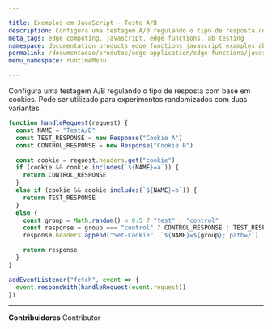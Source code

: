 ```yaml
---

title: Exemplos em JavaScript - Teste A/B
description: Configura uma testagem A/B regulando o tipo de resposta com base em cookies. 
meta_tags: edge computing, javascript, edge functions, ab testing
namespace: documentation_products_edge_functions_javascript_examples_ab_testing
permalink: /documentacao/produtos/edge-application/edge-functions/javascript-examples/ab-testing/
menu_namespace: runtimeMenu

---
```


Configura uma testagem A/B regulando o tipo de resposta com base em cookies. Pode ser utilizado para experimentos randomizados com duas variantes.

```js
function handleRequest(request) {
  const NAME = "TestA/B"
  const TEST_RESPONSE = new Response("Cookie A")
  const CONTROL_RESPONSE = new Response("Cookie B")

  const cookie = request.headers.get("cookie")
  if (cookie && cookie.includes(`${NAME}=a`)) {
    return CONTROL_RESPONSE
  }
  else if (cookie && cookie.includes(`${NAME}=b`)) {
    return TEST_RESPONSE
  }
  else {
    const group = Math.random() < 0.5 ? "test" : "control"
    const response = group === "control" ? CONTROL_RESPONSE : TEST_RESPONSE
    response.headers.append("Set-Cookie", `${NAME}=${group}; path=/`)

    return response
  }
}

addEventListener("fetch", event => {
  event.respondWith(handleRequest(event.request))
})
```





---


**Contribuidores** <ContributorList>Contributor</ContributorList>
